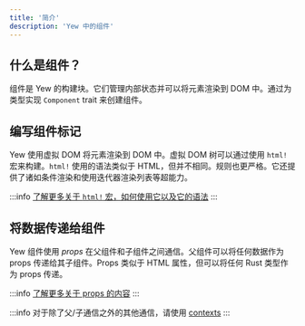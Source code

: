 ```yaml
---
title: '简介'
description: 'Yew 中的组件'
---
```


## 什么是组件？

组件是 Yew 的构建块。它们管理内部状态并可以将元素渲染到 DOM 中。通过为类型实现 `Component` trait 来创建组件。

## 编写组件标记

Yew 使用虚拟 DOM 将元素渲染到 DOM 中。虚拟 DOM 树可以通过使用 `html!` 宏来构建。`html!` 使用的语法类似于 HTML，但并不相同。规则也更严格。它还提供了诸如条件渲染和使用迭代器渲染列表等超能力。

:::info
[了解更多关于 `html!` 宏，如何使用它以及它的语法](concepts/html/introduction.mdx)
:::

## 将数据传递给组件

Yew 组件使用 _props_ 在父组件和子组件之间通信。父组件可以将任何数据作为 props 传递给其子组件。Props 类似于 HTML 属性，但可以将任何 Rust 类型作为 props 传递。

:::info
[了解更多关于 props 的内容](advanced-topics/struct-components/properties.mdx)
:::

:::info
对于除了父/子通信之外的其他通信，请使用 [contexts](../../concepts/contexts.mdx)
:::
